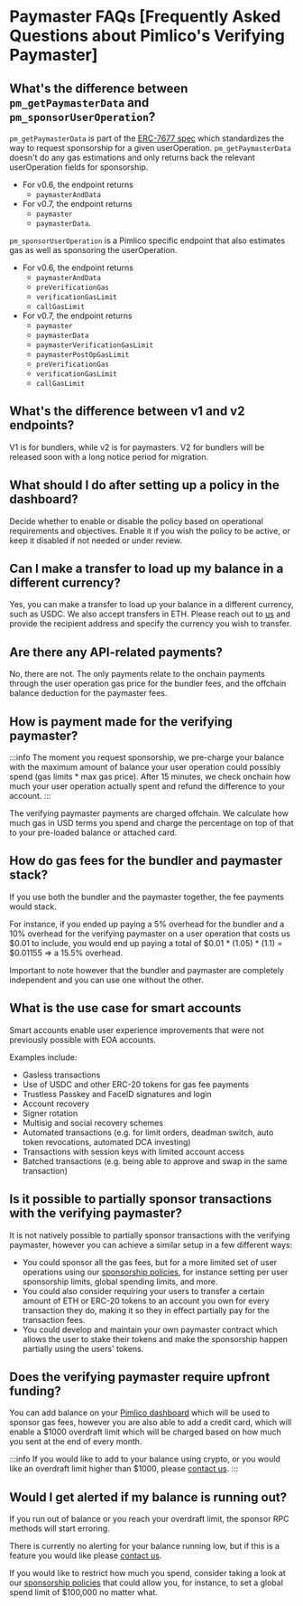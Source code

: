 # Paymaster FAQs [Frequently Asked Questions about Pimlico's Verifying Paymaster]

## What's the difference between `pm_getPaymasterData` and `pm_sponsorUserOperation`?
`pm_getPaymasterData` is part of the [ERC-7677 spec](https://www.erc7677.xyz/introduction) which standardizes the way to request sponsorship for a given userOperation. `pm_getPaymasterData` doesn't do any gas estimations and only returns back the relevant userOperation fields for sponsorship.
- For v0.6, the endpoint returns
    - `paymasterAndData`
- For v0.7, the endpoint returns
    - `paymaster`
    - `paymasterData`.

`pm_sponsorUserOperation` is a Pimlico specific endpoint that also estimates gas as well as sponsoring the userOperation.
- For v0.6, the endpoint returns
    - `paymasterAndData`
    - `preVerificationGas`
    - `verificationGasLimit`
    - `callGasLimit`
- For v0.7, the endpoint returns
    - `paymaster`
    - `paymasterData`
    - `paymasterVerificationGasLimit`
    - `paymasterPostOpGasLimit`
    - `preVerificationGas`
    - `verificationGasLimit`
    - `callGasLimit`

## What's the difference between v1 and v2 endpoints?
V1 is for bundlers, while v2 is for paymasters. V2 for bundlers will be released soon with a long notice period for migration.

## What should I do after setting up a policy in the dashboard?
Decide whether to enable or disable the policy based on operational requirements and objectives. Enable it if you wish the policy to be active, or keep it disabled if not needed or under review.

## Can I make a transfer to load up my balance in a different currency?
Yes, you can make a transfer to load up your balance in a different currency, such as USDC. We also accept transfers in ETH. Please reach out to [us](https://t.me/kristofgazso) and provide the recipient address and specify the currency you wish to transfer.

## Are there any API-related payments?

No, there are not. The only payments relate to the onchain payments through the user operation gas price for the bundler fees, and the offchain balance deduction for the paymaster fees.

## How is payment made for the verifying paymaster?

:::info
The moment you request sponsorship, we pre-charge your balance with the maximum amount of balance your user operation could possibly spend (gas limits * max gas price). After 15 minutes, we check onchain how much your user operation actually spent and refund the difference to your account.
:::

The verifying paymaster payments are charged offchain. We calculate how much gas in USD terms you spend and charge the percentage on top of that to your pre-loaded balance or attached card.

## How do gas fees for the bundler and paymaster stack?

If you use both the bundler and the paymaster together, the fee payments would stack.

For instance, if you ended up paying a 5% overhead for the bundler and a 10% overhead for the verifying paymaster on a user operation that costs us $0.01 to include, you would end up paying a total of $0.01 * (1.05) * (1.1) = $0.01155 => a 15.5% overhead.

Important to note however that the bundler and paymaster are completely independent and you can use one without the other.

## What is the use case for smart accounts

Smart accounts enable user experience improvements that were not previously possible with EOA accounts.

Examples include:
- Gasless transactions
- Use of USDC and other ERC-20 tokens for gas fee payments
- Trustless Passkey and FaceID signatures and login
- Account recovery
- Signer rotation
- Multisig and social recovery schemes
- Automated transactions (e.g. for limit orders, deadman switch, auto token revocations, automated DCA investing)
- Transactions with session keys with limited account access
- Batched transactions (e.g. being able to approve and swap in the same transaction)

## Is it possible to partially sponsor transactions with the verifying paymaster?

It is not natively possible to partially sponsor transactions with the verifying paymaster, however you can achieve a similar setup in a few different ways:
- You could sponsor all the gas fees, but for a more limited set of user operations using our [sponsorship policies](/infra/platform/sponsorship-policies), for instance setting per user sponsorship limits, global spending limits, and more.
- You could also consider requiring your users to transfer a certain amount of ETH or ERC-20 tokens to an account you own for every transaction they do, making it so they in effect partially pay for the transaction fees.
- You could develop and maintain your own paymaster contract which allows the user to stake their tokens and make the sponsorship happen partially using the users' tokens.

## Does the verifying paymaster require upfront funding?

You can add balance on your [Pimlico dashboard](https://dashboard.pimlico.io) which will be used to sponsor gas fees, however you are also able to add a credit card, which will enable a $1000 overdraft limit which will be charged based on how much you sent at the end of every month.

:::info
If you would like to add to your balance using crypto, or you would like an overdraft limit higher than $1000, please [contact us](https://t.me/pimlicoHQ).
:::

## Would I get alerted if my balance is running out?

If you run out of balance or you reach your overdraft limit, the sponsor RPC methods will start erroring.

There is currently no alerting for your balance running low, but if this is a feature you would like please [contact us](https://t.me/pimlicoHQ).

If you would like to restrict how much you spend, consider taking a look at our [sponsorship policies](/infra/platform/sponsorship-policies) that could allow you, for instance, to set a global spend limit of $100,000 no matter what.
